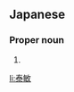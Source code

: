 ==Japanese==
{{ja-kanjitab|やす|とし}}

===Proper noun===
{{ja-pos|proper|やすとし}}

# {{given name|male|lang=ja|sort=やすとし}}

[[li:泰敏]]